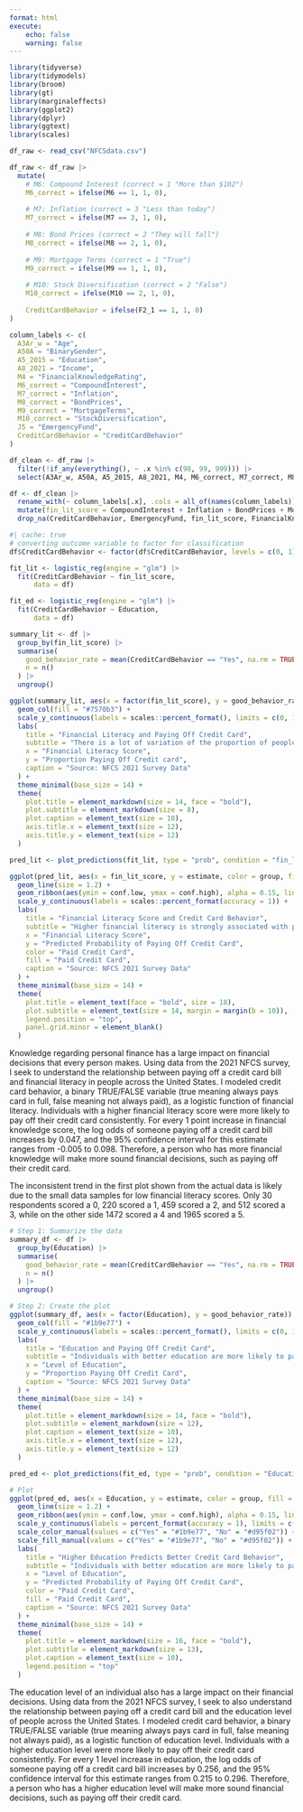 ```yaml
---
format: html
execute:
    echo: false
    warning: false
---
```


```r
library(tidyverse)
library(tidymodels)
library(broom)
library(gt)
library(marginaleffects)
library(ggplot2)
library(dplyr)
library(ggtext)
library(scales)

df_raw <- read_csv("NFCSdata.csv")

df_raw <- df_raw |>
  mutate(
    # M6: Compound Interest (correct = 1 "More than $102")
    M6_correct = ifelse(M6 == 1, 1, 0),
    
    # M7: Inflation (correct = 3 "Less than today") 
    M7_correct = ifelse(M7 == 3, 1, 0),
    
    # M8: Bond Prices (correct = 2 "They will fall")
    M8_correct = ifelse(M8 == 2, 1, 0),
    
    # M9: Mortgage Terms (correct = 1 "True")
    M9_correct = ifelse(M9 == 1, 1, 0),
    
    # M10: Stock Diversification (correct = 2 "False")
    M10_correct = ifelse(M10 == 2, 1, 0),
    
    CreditCardBehavior = ifelse(F2_1 == 1, 1, 0)
)

column_labels <- c(
  A3Ar_w = "Age",
  A50A = "BinaryGender",
  A5_2015 = "Education",
  A8_2021 = "Income",
  M4 = "FinancialKnowledgeRating",
  M6_correct = "CompoundInterest",
  M7_correct = "Inflation",
  M8_correct = "BondPrices",
  M9_correct = "MortgageTerms",
  M10_correct = "StockDiversification",
  J5 = "EmergencyFund",
  CreditCardBehavior = "CreditCardBehavior"
)

df_clean <- df_raw |>
  filter(!if_any(everything(), ~ .x %in% c(98, 99, 999))) |> 
  select(A3Ar_w, A50A, A5_2015, A8_2021, M4, M6_correct, M7_correct, M8_correct, M9_correct, M10_correct, J5, CreditCardBehavior)

df <- df_clean |>
  rename_with(~ column_labels[.x], .cols = all_of(names(column_labels))) |>
  mutate(fin_lit_score = CompoundInterest + Inflation + BondPrices + MortgageTerms + StockDiversification) |>
  drop_na(CreditCardBehavior, EmergencyFund, fin_lit_score, FinancialKnowledgeRating, Age, BinaryGender, Income, Education)
```


```r
#| cache: true
# converting outcome variable to factor for classification
df$CreditCardBehavior <- factor(df$CreditCardBehavior, levels = c(0, 1), labels = c("No", "Yes"))

fit_lit <- logistic_reg(engine = "glm") |>
  fit(CreditCardBehavior ~ fin_lit_score, 
      data = df)

fit_ed <- logistic_reg(engine = "glm") |>
  fit(CreditCardBehavior ~ Education, 
      data = df)
```

```r
summary_lit <- df |>
  group_by(fin_lit_score) |>
  summarise(
    good_behavior_rate = mean(CreditCardBehavior == "Yes", na.rm = TRUE),
    n = n()
  ) |>
  ungroup()

ggplot(summary_lit, aes(x = factor(fin_lit_score), y = good_behavior_rate)) +
  geom_col(fill = "#7570b3") +
  scale_y_continuous(labels = scales::percent_format(), limits = c(0, 1)) +
  labs(
    title = "Financial Literacy and Paying Off Credit Card",
    subtitle = "There is a lot of variation of the proportion of people paying off their credit card for each financial literacy score group",
    x = "Financial Literacy Score",
    y = "Proportion Paying Off Credit card",
    caption = "Source: NFCS 2021 Survey Data"
  ) +
  theme_minimal(base_size = 14) +
  theme(
    plot.title = element_markdown(size = 14, face = "bold"),
    plot.subtitle = element_markdown(size = 8),
    plot.caption = element_text(size = 10),
    axis.title.x = element_text(size = 12),
    axis.title.y = element_text(size = 12)
  )
```

```r
pred_lit <- plot_predictions(fit_lit, type = "prob", condition = "fin_lit_score", draw = FALSE)

ggplot(pred_lit, aes(x = fin_lit_score, y = estimate, color = group, fill = group)) +
  geom_line(size = 1.2) +
  geom_ribbon(aes(ymin = conf.low, ymax = conf.high), alpha = 0.15, linetype = 0) +
  scale_y_continuous(labels = scales::percent_format(accuracy = 1)) +
  labs(
    title = "Financial Literacy Score and Credit Card Behavior",
    subtitle = "Higher financial literacy is strongly associated with paying off credit cards",
    x = "Financial Literacy Score",
    y = "Predicted Probability of Paying Off Credit Card",
    color = "Paid Credit Card",
    fill = "Paid Credit Card",
    caption = "Source: NFCS 2021 Survey Data"
  ) +
  theme_minimal(base_size = 14) +
  theme(
    plot.title = element_text(face = "bold", size = 18),
    plot.subtitle = element_text(size = 14, margin = margin(b = 10)),
    legend.position = "top",
    panel.grid.minor = element_blank()
  )
```

Knowledge regarding personal finance has a large impact on financial decisions that every person makes. Using data from the 2021 NFCS survey, I seek to understand the relationship between paying off a credit card bill and financial literacy in people across the United States. I modeled credit card behavior, a binary TRUE/FALSE variable (true meaning always pays card in full, false meaning not always paid), as a logistic function of financial literacy. Individuals with a higher financial literacy score were more likely to pay off their credit card consistently. For every 1 point increase in financial knowledge score, the log odds of someone paying off a credit card bill increases by 0.047, and the 95% confidence interval for this estimate ranges from -0.005 to 0.098. Therefore, a person who has more financial knowledge will make more sound financial decisions, such as paying off their credit card.

The inconsistent trend in the first plot shown from the actual data is likely due to the small data samples for low financial literacy scores. Only 30 respondents scored a 0, 220 scored a 1, 459 scored a 2, and 512 scored a 3, while on the other side 1472 scored a 4 and 1965 scored a 5.

```r
# Step 1: Summarize the data
summary_df <- df |>
  group_by(Education) |>
  summarise(
    good_behavior_rate = mean(CreditCardBehavior == "Yes", na.rm = TRUE),
    n = n()
  ) |>
  ungroup()

# Step 2: Create the plot
ggplot(summary_df, aes(x = factor(Education), y = good_behavior_rate)) +
  geom_col(fill = "#1b9e77") +
  scale_y_continuous(labels = scales::percent_format(), limits = c(0, 1)) +
  labs(
    title = "Education and Paying Off Credit Card",
    subtitle = "Individuals with better education are more likely to pay their credit card bills",
    x = "Level of Education",
    y = "Proportion Paying Off Credit Card",
    caption = "Source: NFCS 2021 Survey Data"
  ) +
  theme_minimal(base_size = 14) +
  theme(
    plot.title = element_markdown(size = 14, face = "bold"),
    plot.subtitle = element_markdown(size = 12),
    plot.caption = element_text(size = 10),
    axis.title.x = element_text(size = 12),
    axis.title.y = element_text(size = 12)
  )
```

```r
pred_ed <- plot_predictions(fit_ed, type = "prob", condition = "Education", draw = FALSE)

# Plot
ggplot(pred_ed, aes(x = Education, y = estimate, color = group, fill = group)) +
  geom_line(size = 1.2) +
  geom_ribbon(aes(ymin = conf.low, ymax = conf.high), alpha = 0.15, linetype = 0) +
  scale_y_continuous(labels = percent_format(accuracy = 1), limits = c(0, 1)) +
  scale_color_manual(values = c("Yes" = "#1b9e77", "No" = "#d95f02")) +
  scale_fill_manual(values = c("Yes" = "#1b9e77", "No" = "#d95f02")) +
  labs(
    title = "Higher Education Predicts Better Credit Card Behavior",
    subtitle = "Individuals with better education are more likely to pay off credit cards",
    x = "Level of Education",
    y = "Predicted Probability of Paying Off Credit Card",
    color = "Paid Credit Card",
    fill = "Paid Credit Card",
    caption = "Source: NFCS 2021 Survey Data"
  ) +
  theme_minimal(base_size = 14) +
  theme(
    plot.title = element_markdown(size = 16, face = "bold"),
    plot.subtitle = element_markdown(size = 13),
    plot.caption = element_text(size = 10),
    legend.position = "top"
  )
```

The education level of an individual also has a large impact on their financial decisions. Using data from the 2021 NFCS survey, I seek to also understand the relationship between paying off a credit card bill and the education level of people across the United States. I modeled credit card behavior, a binary TRUE/FALSE variable (true meaning always pays card in full, false meaning not always paid), as a logistic function of education level. Individuals with a higher education level were more likely to pay off their credit card consistently. For every 1 level increase in education, the log odds of someone paying off a credit card bill increases by 0.256, and the 95% confidence interval for this estimate ranges from 0.215 to 0.296. Therefore, a person who has a higher education level will make more sound financial decisions, such as paying off their credit card.
